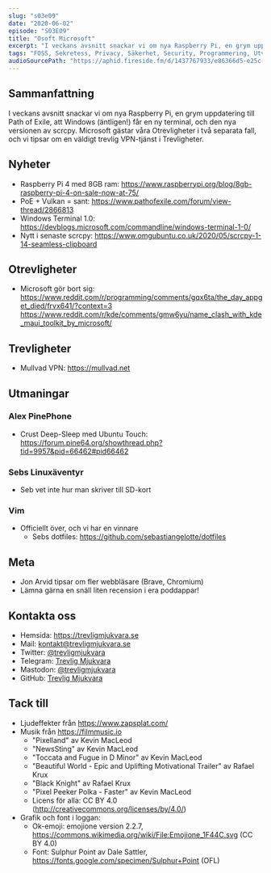 ```yaml
---
slug: "s03e09"
date: "2020-06-02"
episode: "S03E09"
title: "Osoft Microsoft"
excerpt: "I veckans avsnitt snackar vi om nya Raspberry Pi, en grym uppdatering till Path of Exile, att Windows (äntligen!) får en ny terminal, och den nya versionen av scrcpy. Microsoft gästar våra Otrevligheter i två separata fall, och vi tipsar om en väldigt trevlig VPN-tjänst i Trevligheter."
tags: "FOSS, Sekretess, Privacy, Säkerhet, Security, Programmering, Utveckling, RaspberryPi, PinePhone, Technology, Linux, Open Source, git, vim, Raspberry Pi, Path of Exile, Windows Terminal 1.0, scrcpy, Microsoft, Mullvad VPN, Ubuntu Touch, dotfiles"
audioSourcePath: "https://aphid.fireside.fm/d/1437767933/e86366d5-e25c-4aab-9a13-33b7144ac160/f0a1614b-16cc-4bd0-9ce3-83b0f271e319.mp3"
---
```


## Sammanfattning
I veckans avsnitt snackar vi om nya Raspberry Pi, en grym uppdatering till Path of Exile, att Windows (äntligen!) får en ny terminal, och den nya versionen av scrcpy. Microsoft gästar våra Otrevligheter i två separata fall, och vi tipsar om en väldigt trevlig VPN-tjänst i Trevligheter.

## Nyheter
- Raspberry Pi 4 med 8GB ram: https://www.raspberrypi.org/blog/8gb-raspberry-pi-4-on-sale-now-at-75/
- PoE + Vulkan = sant: https://www.pathofexile.com/forum/view-thread/2866813 
- Windows Terminal 1.0: https://devblogs.microsoft.com/commandline/windows-terminal-1-0/
- Nytt i senaste scrcpy: https://www.omgubuntu.co.uk/2020/05/scrcpy-1-14-seamless-clipboard

## Otrevligheter

- Microsoft gör bort sig: https://www.reddit.com/r/programming/comments/gqx6ta/the_day_appget_died/frvx641/?context=3 https://www.reddit.com/r/kde/comments/gmw6yu/name_clash_with_kde_maui_toolkit_by_microsoft/ 

## Trevligheter

- Mullvad VPN: https://mullvad.net 

## Utmaningar
### Alex PinePhone

- Crust Deep-Sleep med Ubuntu Touch: https://forum.pine64.org/showthread.php?tid=9957&pid=66462#pid66462

### Sebs Linuxäventyr

- Seb vet inte hur man skriver till SD-kort

### Vim

- Officiellt över, och vi har en vinnare
  - Sebs dotfiles: https://github.com/sebastiangelotte/dotfiles

## Meta

- Jon Arvid tipsar om fler webbläsare (Brave, Chromium)
- Lämna gärna en snäll liten recension i era poddappar!

## Kontakta oss

- Hemsida: https://trevligmjukvara.se
- Mail: kontakt@trevligmjukvara.se
- Twitter: [@trevligmjukvara](https://twitter.com/trevligmjukvara)
- Telegram: [Trevlig Mjukvara](https://t.me/trevligmjukvara)
- Mastodon: [@trevligmjukvara](https://mastodon.linuxkompis.se/@trevligmjukvara)
- GitHub: [Trevlig Mjukvara](https://github.com/trevligmjukvara)

## Tack till

- Ljudeffekter från https://www.zapsplat.com/
- Musik från https://filmmusic.io
  - "Pixelland" av Kevin MacLeod
  - "NewsSting" av Kevin MacLeod
  - "Toccata and Fugue in D Minor" av Kevin MacLeod
  - "Beautiful World - Epic and Uplifting Motivational Trailer" av Rafael Krux
  - "Black Knight" av Rafael Krux
  - "Pixel Peeker Polka - Faster" av Kevin MacLeod
  - Licens för alla: CC BY 4.0 (http://creativecommons.org/licenses/by/4.0/)
- Grafik och font i loggan:
  - Ok-emoji: emojione version 2.2.7, https://commons.wikimedia.org/wiki/File:Emojione_1F44C.svg (CC BY 4.0)
  - Font: Sulphur Point av Dale Sattler, https://fonts.google.com/specimen/Sulphur+Point (OFL)
